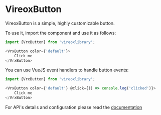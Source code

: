 
<Meta title="VrxButton/About" />

# VireoxButton

VireoxButton is a simple, highly customizable button.

To use it, import the component and use it as follows:
```js
import {VrxButton} from 'vireoxlibrary';

<VrxButton color={'default'}>
    Click me
</VrxButton>
```

You can use VueJS event handlers to handle button events:

```js
import {VrxButton} from 'vireoxlibrary';

<VrxButton color={'default'} @click={() => console.log('clicked')}>
    Click me
</VrxButton>
```

For API's details and configuration please read the [documentation](./?path=/docs/vrxbutton--docs)
